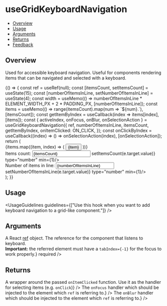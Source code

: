 
<Meta title="Keyboard/useGridKeyboardNavigation" />

# useGridKeyboardNavigation

- [Overview](#overview)
- [Usage](#usage)
- [Arguments](#arguments)
- [Returns](#returns)
- [Feedback](#feedback)

## Overview

Used for accessible keyboard navigation. Useful for components rendering items that can be navigated and selected with a keyboard.





<Canvas>
  <Story name="Overview">
    {() => {
    const ref = useRef(null);
    const [itemsCount, setItemsCount] = useState(15);
    const [numberOfItemsInLine, setNumberOfItemsInLine] = useState(4);
    const width = useMemo(() => numberOfItemsInLine * ELEMENT_WIDTH_PX + 2 * PADDING_PX, [numberOfItemsInLine]);
    const items = useMemo(() => range(itemsCount).map(num => `${num}.`), [itemsCount]);
    const getItemByIndex = useCallback(index => items[index], [items]);
    const { activeIndex, onFocus, onBlur, onSelectionAction } = useGridKeyboardNavigation({
      ref,
      numberOfItemsInLine,
      itemsCount,
      getItemByIndex,
      onItemClicked: ON_CLICK,
    });
    const onClickByIndex = useCallback((index) => () => onSelectionAction(index), [onSelectionAction]);
    return (
      <div>
        <div className="use-grid-keyboard-nav-comp-wrapper" style={{ width }} ref={ref} tabIndex={-1} onBlur={onBlur} onFocus={onFocus}>
          {items.map((item, index) => (
            <Button 
              key={item} 
              onClick={onClickByIndex(index)} 
              kind={Button.kinds.SECONDARY}
              className={cx("use-grid-keyboard-nav-item", { "active-item": index === activeIndex })}>
              {item}
            </Button>
          ))}
        </div>
        <div className="use-grid-keyboard-nav-controls">
          <div>Items count: <input value={itemsCount} onChange={e => setItemsCount(e.target.value)} type="number" min={1}/></div>
          <div>Number of items in line: <input value={numberOfItemsInLine} onChange={e => setNumberOfItemsInLine(e.target.value)} type="number" min={1}/></div>
        </div>
      </div>
    );
}}
  </Story>
</Canvas>

## Usage

<UsageGuidelines
  guidelines={["Use this hook when you want to add keyboard navigation to a grid-like component."]}
/>

## Arguments

<FunctionArguments>
  <FunctionArgument name="options" type="Object">
    <FunctionArgument
      name="ref"
      type="React.MutableRefObject"
      description={<>A React <a href="https://reactjs.org/docs/hooks-reference.html#useref" target="_blank" rel="noopener noreferrer">ref</a> object. The reference for the component that listens to keyboard. <br/>
      <b>Important:</b> the referred element must have a <code>tabIndex={-1}</code> for the focus to work properly.</>}
      required
    />
    <FunctionArgument
      name="itemsCount"
      type="Number"
      description="The number of items."
      required
    />
    <FunctionArgument
      name="numberOfItemsInLine"
      type="Number"
      description="The number of items on each line of the grid."
      required
    />
    <FunctionArgument
      name="onItemClicked"
      type="(item, index) => void"
      description="The callback for selecting an item. It will be called when an active item is selected, for example with 'Enter'."
      required
    />
    <FunctionArgument
      name="getItemByIndex"
      type="(index) => item"
      description="A function which gets an index as a param, and returns the item on that index."
    />
    <FunctionArgument
      name="focusOnMount"
      type="boolean"
      description="If true, the referenced element will be focused when mounted."
    />
  </FunctionArgument>
</FunctionArguments>


## Returns

<FunctionArguments>
  <FunctionArgument name="result" type="Object">
    <FunctionArgument name="activeIndex" type="number" description="The index of the currently active item." />
    <FunctionArgument
      name="onSelectionAction"
      type="(itemIndex) => void"
      description={<>A wrapper around the passed <code>onItemClicked</code> function. Use it as the handler for selecting items (e.g. <code>onClick</code>)</>}
    />
    <FunctionArgument
      name="onFocus"
      type="React.FocusEventHandler<HTMLElement>"
      description={<>The <code>onFocus</code> handler which should be injected to the element which <code>ref</code> is referring to.</>}
    />
    <FunctionArgument
      name="onBlur"
      type="React.FocusEventHandler<HTMLElement>"
      description={<>The <code>onBlur</code> handler which should be injected to the element which <code>ref</code> is referring to.</>}
    />
  </FunctionArgument>
</FunctionArguments>
